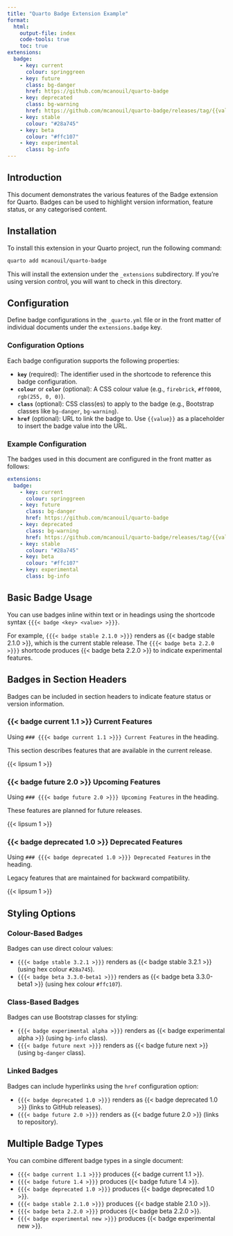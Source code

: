 ```yaml
---
title: "Quarto Badge Extension Example"
format:
  html:
    output-file: index
    code-tools: true
    toc: true
extensions:
  badge:
    - key: current
      colour: springgreen
    - key: future
      class: bg-danger
      href: https://github.com/mcanouil/quarto-badge
    - key: deprecated
      class: bg-warning
      href: https://github.com/mcanouil/quarto-badge/releases/tag/{{value}}
    - key: stable
      colour: "#28a745"
    - key: beta
      colour: "#ffc107"
    - key: experimental
      class: bg-info
---
```


## Introduction

This document demonstrates the various features of the Badge extension for Quarto.
Badges can be used to highlight version information, feature status, or any categorised content.

## Installation

To install this extension in your Quarto project, run the following command:

```bash
quarto add mcanouil/quarto-badge
```

This will install the extension under the `_extensions` subdirectory.
If you're using version control, you will want to check in this directory.

## Configuration

Define badge configurations in the `_quarto.yml` file or in the front matter of individual documents under the `extensions.badge` key.

### Configuration Options

Each badge configuration supports the following properties:

- **`key`** (required): The identifier used in the shortcode to reference this badge configuration.
- **`colour`** or **`color`** (optional): A CSS colour value (e.g., `firebrick`, `#ff0000`, `rgb(255, 0, 0)`).
- **`class`** (optional): CSS class(es) to apply to the badge (e.g., Bootstrap classes like `bg-danger`, `bg-warning`).
- **`href`** (optional): URL to link the badge to. Use `{{value}}` as a placeholder to insert the badge value into the URL.

### Example Configuration

The badges used in this document are configured in the front matter as follows:

```yaml
extensions:
  badge:
    - key: current
      colour: springgreen
    - key: future
      class: bg-danger
      href: https://github.com/mcanouil/quarto-badge
    - key: deprecated
      class: bg-warning
      href: https://github.com/mcanouil/quarto-badge/releases/tag/{{value}}
    - key: stable
      colour: "#28a745"
    - key: beta
      colour: "#ffc107"
    - key: experimental
      class: bg-info
```

## Basic Badge Usage

You can use badges inline within text or in headings using the shortcode syntax `{{{< badge <key> <value> >}}}`.

For example, `{{{< badge stable 2.1.0 >}}}` renders as {{< badge stable 2.1.0 >}}, which is the current stable release.
The `{{{< badge beta 2.2.0 >}}}` shortcode produces {{< badge beta 2.2.0 >}} to indicate experimental features.

## Badges in Section Headers

Badges can be included in section headers to indicate feature status or version information.

### {{< badge current 1.1 >}} Current Features

Using `### {{{< badge current 1.1 >}}} Current Features` in the heading.

This section describes features that are available in the current release.

{{< lipsum 1 >}}

### {{< badge future 2.0 >}} Upcoming Features

Using `### {{{< badge future 2.0 >}}} Upcoming Features` in the heading.

These features are planned for future releases.

{{< lipsum 1 >}}

### {{< badge deprecated 1.0 >}} Deprecated Features

Using `### {{{< badge deprecated 1.0 >}}} Deprecated Features` in the heading.

Legacy features that are maintained for backward compatibility.

{{< lipsum 1 >}}

## Styling Options

### Colour-Based Badges

Badges can use direct colour values:

- `{{{< badge stable 3.2.1 >}}}` renders as {{< badge stable 3.2.1 >}} (using hex colour `#28a745`).
- `{{{< badge beta 3.3.0-beta1 >}}}` renders as {{< badge beta 3.3.0-beta1 >}} (using hex colour `#ffc107`).

### Class-Based Badges

Badges can use Bootstrap classes for styling:

- `{{{< badge experimental alpha >}}}` renders as {{< badge experimental alpha >}} (using `bg-info` class).
- `{{{< badge future next >}}}` renders as {{< badge future next >}} (using `bg-danger` class).

### Linked Badges

Badges can include hyperlinks using the `href` configuration option:

- `{{{< badge deprecated 1.0 >}}}` renders as {{< badge deprecated 1.0 >}} (links to GitHub releases).
- `{{{< badge future 2.0 >}}}` renders as {{< badge future 2.0 >}} (links to repository).

## Multiple Badge Types

You can combine different badge types in a single document:

- `{{{< badge current 1.1 >}}}` produces {{< badge current 1.1 >}}.
- `{{{< badge future 1.4 >}}}` produces {{< badge future 1.4 >}}.
- `{{{< badge deprecated 1.0 >}}}` produces {{< badge deprecated 1.0 >}}.
- `{{{< badge stable 2.1.0 >}}}` produces {{< badge stable 2.1.0 >}}.
- `{{{< badge beta 2.2.0 >}}}` produces {{< badge beta 2.2.0 >}}.
- `{{{< badge experimental new >}}}` produces {{< badge experimental new >}}.
